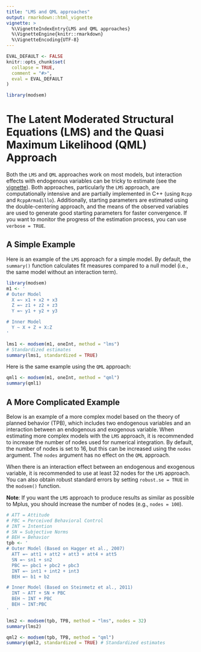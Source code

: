 ```yaml
---
title: "LMS and QML approaches"
output: rmarkdown::html_vignette
vignette: >
  %\VignetteIndexEntry{LMS and QML approaches}
  %\VignetteEngine{knitr::rmarkdown}
  %\VignetteEncoding{UTF-8}
---
```


```r
EVAL_DEFAULT <- FALSE
knitr::opts_chunk$set(
  collapse = TRUE,
  comment = "#>",
  eval = EVAL_DEFAULT
)
```

```r
library(modsem)
```

# The Latent Moderated Structural Equations (LMS) and the Quasi Maximum Likelihood (QML) Approach

Both the `LMS` and `QML` approaches work on most models, but interaction effects with endogenous variables can be tricky to estimate (see the [vignette](https://modsem.org/articles/interaction_two_etas.html)). Both approaches, particularly the `LMS` approach, are computationally intensive and are partially implemented in C++ (using `Rcpp` and `RcppArmadillo`). Additionally, starting parameters are estimated using the double-centering approach, and the means of the observed variables are used to generate good starting parameters for faster convergence. If you want to monitor the progress of the estimation process, you can use `verbose = TRUE`.

## A Simple Example

Here is an example of the `LMS` approach for a simple model. By default, the `summary()` function calculates fit measures compared to a null model (i.e., the same model without an interaction term).

```r
library(modsem)
m1 <- '
# Outer Model
  X =~ x1 + x2 + x3
  Z =~ z1 + z2 + z3
  Y =~ y1 + y2 + y3

# Inner Model
  Y ~ X + Z + X:Z
'

lms1 <- modsem(m1, oneInt, method = "lms")
# Standardized estimates
summary(lms1, standardized = TRUE)
```

Here is the same example using the `QML` approach:

```r
qml1 <- modsem(m1, oneInt, method = "qml")
summary(qml1)
```

## A More Complicated Example

Below is an example of a more complex model based on the theory of planned behavior (TPB), which includes two endogenous variables and an interaction between an endogenous and exogenous variable. When estimating more complex models with the `LMS` approach, it is recommended to increase the number of nodes used for numerical integration. By default, the number of nodes is set to 16, but this can be increased using the `nodes` argument. The `nodes` argument has no effect on the `QML` approach.

When there is an interaction effect between an endogenous and exogenous variable, it is recommended to use at least 32 nodes for the `LMS` approach. You can also obtain robust standard errors by setting `robust.se = TRUE` in the `modsem()` function.

**Note**: If you want the `LMS` approach to produce results as similar as possible to Mplus, you should increase the number of nodes (e.g., `nodes = 100`).

```r
# ATT = Attitude
# PBC = Perceived Behavioral Control
# INT = Intention
# SN = Subjective Norms
# BEH = Behavior
tpb <- ' 
# Outer Model (Based on Hagger et al., 2007)
  ATT =~ att1 + att2 + att3 + att4 + att5
  SN =~ sn1 + sn2
  PBC =~ pbc1 + pbc2 + pbc3
  INT =~ int1 + int2 + int3
  BEH =~ b1 + b2

# Inner Model (Based on Steinmetz et al., 2011)
  INT ~ ATT + SN + PBC
  BEH ~ INT + PBC 
  BEH ~ INT:PBC  
'

lms2 <- modsem(tpb, TPB, method = "lms", nodes = 32)
summary(lms2)

qml2 <- modsem(tpb, TPB, method = "qml")
summary(qml2, standardized = TRUE) # Standardized estimates
```
